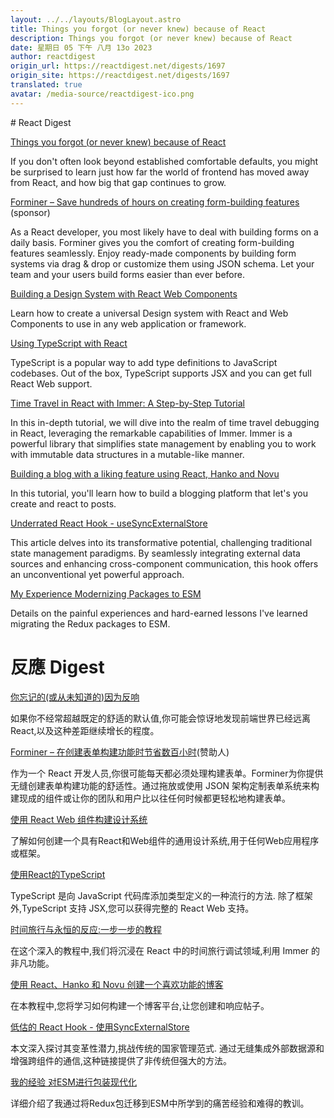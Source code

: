 ```yaml
---
layout: ../../layouts/BlogLayout.astro
title: Things you forgot (or never knew) because of React
description: Things you forgot (or never knew) because of React
date: 星期日 05 下午 八月 13o 2023
author: reactdigest
origin_url: https://reactdigest.net/digests/1697
origin_site: https://reactdigest.net/digests/1697
translated: true
avatar: /media-source/reactdigest-ico.png
---
```



<Reference client:only="react" title="Things you forgot (or never knew) because of React" url="https://reactdigest.net/digests/1697" />

<Detail client:only="react">
	# React Digest

[Things you forgot (or never knew) because of React](https://reactdigest.net/link/16232/a24eb3ef-556d-456e-a6a4-25de0a1cd63b/email)

If you don't often look beyond established comfortable defaults, you might be surprised to learn just how far the world of frontend has moved away from React, and how big that gap continues to grow.

[Forminer – Save hundreds of hours on creating form-building features](https://reactdigest.net/link/16233/a24eb3ef-556d-456e-a6a4-25de0a1cd63b/email) (sponsor)

As a React developer, you most likely have to deal with building forms on a daily basis. Forminer gives you the comfort of creating form-building features seamlessly. Enjoy ready-made components by building form systems via drag & drop or customize them using JSON schema. Let your team and your users build forms easier than ever before.

[Building a Design System with React Web Components](https://reactdigest.net/link/16234/a24eb3ef-556d-456e-a6a4-25de0a1cd63b/email)

Learn how to create a universal Design system with React and Web Components to use in any web application or framework.

[Using TypeScript with React](https://reactdigest.net/link/16235/a24eb3ef-556d-456e-a6a4-25de0a1cd63b/email)

TypeScript is a popular way to add type definitions to JavaScript codebases. Out of the box, TypeScript supports JSX and you can get full React Web support.

[Time Travel in React with Immer: A Step-by-Step Tutorial](https://reactdigest.net/link/16236/a24eb3ef-556d-456e-a6a4-25de0a1cd63b/email)

In this in-depth tutorial, we will dive into the realm of time travel debugging in React, leveraging the remarkable capabilities of Immer. Immer is a powerful library that simplifies state management by enabling you to work with immutable data structures in a mutable-like manner.

[Building a blog with a liking feature using React, Hanko and Novu](https://reactdigest.net/link/16237/a24eb3ef-556d-456e-a6a4-25de0a1cd63b/email)

In this tutorial, you'll learn how to build a blogging platform that let's you create and react to posts.

[Underrated React Hook - useSyncExternalStore](https://reactdigest.net/link/16238/a24eb3ef-556d-456e-a6a4-25de0a1cd63b/email)

This article delves into its transformative potential, challenging traditional state management paradigms. By seamlessly integrating external data sources and enhancing cross-component communication, this hook offers an unconventional yet powerful approach.

[My Experience Modernizing Packages to ESM](https://reactdigest.net/link/16239/a24eb3ef-556d-456e-a6a4-25de0a1cd63b/email)

Details on the painful experiences and hard-earned lessons I've learned migrating the Redux packages to ESM.


</Detail>

# 反應 Digest

[你忘记的(或从未知道的)因为反响](https://reactdigest.net/link/16232/a24eb3ef-556d-456e-a6a4-25de0a1cd63b/email)

如果你不经常超越既定的舒适的默认值,你可能会惊讶地发现前端世界已经远离React,以及这种差距继续增长的程度。

[Forminer – 在创建表单构建功能时节省数百小时](https://reactdigest.net/link/16233/a24eb3ef-556d-456e-a6a4-25de0a1cd63b/email)(赞助人)

作为一个 React 开发人员,你很可能每天都必须处理构建表单。Forminer为你提供无缝创建表单构建功能的舒适性。通过拖放或使用 JSON 架构定制表单系统来构建现成的组件或让你的团队和用户比以往任何时候都更轻松地构建表单。

[使用 React Web 组件构建设计系统](https://reactdigest.net/link/16234/a24eb3ef-556d-456e-a6a4-25de0a1cd63b/email)

了解如何创建一个具有React和Web组件的通用设计系统,用于任何Web应用程序或框架。

[使用React的TypeScript](https://reactdigest.net/link/16235/a24eb3ef-556d-456e-a6a4-25de0a1cd63b/email)

TypeScript 是向 JavaScript 代码库添加类型定义的一种流行的方法. 除了框架外,TypeScript 支持 JSX,您可以获得完整的 React Web 支持。

[时间旅行与永恒的反应:一步一步的教程](https://reactdigest.net/link/16236/a24eb3ef-556d-456e-a6a4-25de0a1cd63b/email)

在这个深入的教程中,我们将沉浸在 React 中的时间旅行调试领域,利用 Immer 的非凡功能。

[使用 React、Hanko 和 Novu 创建一个喜欢功能的博客](https://reactdigest.net/link/16237/a24eb3ef-556d-456e-a6a4-25de0a1cd63b/email)

在本教程中,您将学习如何构建一个博客平台,让您创建和响应帖子。

[低估的 React Hook - 使用SyncExternalStore](https://reactdigest.net/link/16238/a24eb3ef-556d-456e-a6a4-25de0a1cd63b/email)

本文深入探讨其变革性潜力,挑战传统的国家管理范式. 通过无缝集成外部数据源和增强跨组件的通信,这种链接提供了非传统但强大的方法。

[我的经验 对ESM进行包装现代化](https://reactdigest.net/link/16239/a24eb3ef-556d-456e-a6a4-25de0a1cd63b/email)

详细介绍了我通过将Redux包迁移到ESM中所学到的痛苦经验和难得的教训。


